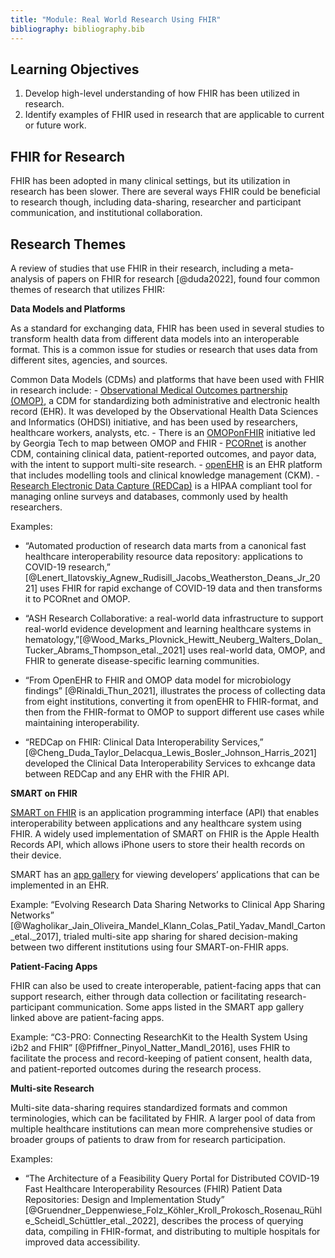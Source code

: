 ```yaml
---
title: "Module: Real World Research Using FHIR"
bibliography: bibliography.bib
---
```


<!--# TODO: Align learning objectives/key topics section with the agreed-upon format 
--KMB-->

## Learning Objectives

1.  Develop high-level understanding of how FHIR has been utilized in research.
2.  Identify examples of FHIR used in research that are applicable to current or future work.

## FHIR for Research

FHIR has been adopted in many clinical settings, but its utilization in research has been slower. There are several ways FHIR could be beneficial to research though, including data-sharing, researcher and participant communication, and institutional collaboration.

## Research Themes

A review of studies that use FHIR in their research, including a meta-analysis of papers on FHIR for research [@duda2022], found four common themes of research that utilizes FHIR:

**Data Models and Platforms**

As a standard for exchanging data, FHIR has been used in several studies to transform health data from different data models into an interoperable format. This is a common issue for studies or research that uses data from different sites, agencies, and sources.

<!--# DISCUSS: The CTR's in particular will be familiar with this information but thought it might be helpful framing and level-setting if they're not familiar --KMB-->

Common Data Models (CDMs) and platforms that have been used with FHIR in research include: - [Observational Medical Outcomes partnership (OMOP)](https://www.ohdsi.org/data-standardization/), a CDM for standardizing both administrative and electronic health record (EHR). It was developed by the Observational Health Data Sciences and Informatics (OHDSI) initiative, and has been used by researchers, healthcare workers, analysts, etc. - There is an [OMOPonFHIR](https://omoponfhir.org) initiative led by Georgia Tech to map between OMOP and FHIR - [PCORnet](https://pcornet.org/data/) is another CDM, containing clinical data, patient-reported outcomes, and payor data, with the intent to support multi-site research. - [openEHR](https://www.openehr.org/about_us) is an EHR platform that includes modelling tools and clinical knowledge management (CKM). - [Research Electronic Data Capture (REDCap)](https://www.project-redcap.org) is a HIPAA compliant tool for managing online surveys and databases, commonly used by health researchers.

Examples:

-   "Automated production of research data marts from a canonical fast healthcare interoperability resource data repository: applications to COVID-19 research," [@Lenert_Ilatovskiy_Agnew_Rudisill_Jacobs_Weatherston_Deans_Jr_2021] uses FHIR for rapid exchange of COVID-19 data and then transforms it to PCORnet and OMOP.

-   "ASH Research Collaborative: a real-world data infrastructure to support real-world evidence development and learning healthcare systems in hematology,"[@Wood_Marks_Plovnick_Hewitt_Neuberg_Walters_Dolan_Tucker_Abrams_Thompson_etal._2021] uses real-world data, OMOP, and FHIR to generate disease-specific learning communities.

-   "From OpenEHR to FHIR and OMOP data model for microbiology findings" [@Rinaldi_Thun_2021], illustrates the process of collecting data from eight institutions, converting it from openEHR to FHIR-format, and then from the FHIR-format to OMOP to support different use cases while maintaining interoperability.

-   "REDCap on FHIR: Clinical Data Interoperability Services," [@Cheng_Duda_Taylor_Delacqua_Lewis_Bosler_Johnson_Harris_2021] developed the Clinical Data Interoperability Services to exhcange data between REDCap and any EHR with the FHIR API.

**SMART on FHIR**

[SMART on FHIR](https://smarthealthit.org/about-smart-2/) is an application programming interface (API) that enables interoperability between applications and any healthcare system using FHIR. A widely used implementation of SMART on FHIR is the Apple Health Records API, which allows iPhone users to store their health records on their device.

SMART has an [app gallery](https://apps.smarthealthit.org/apps?sort=name-asc) for viewing developers' applications that can be implemented in an EHR.

Example: "Evolving Research Data Sharing Networks to Clinical App Sharing Networks" [@Wagholikar_Jain_Oliveira_Mandel_Klann_Colas_Patil_Yadav_Mandl_Carton_etal._2017], trialed multi-site app sharing for shared decision-making between two different institutions using four SMART-on-FHIR apps.

**Patient-Facing Apps**

FHIR can also be used to create interoperable, patient-facing apps that can support research, either through data collection or facilitating research-participant communication. Some apps listed in the SMART app gallery linked above are patient-facing apps.

Example: "C3-PRO: Connecting ResearchKit to the Health System Using i2b2 and FHIR" [@Pfiffner_Pinyol_Natter_Mandl_2016], uses FHIR to facilitate the process and record-keeping of patient consent, health data, and patient-reported outcomes during the research process.

**Multi-site Research**

Multi-site data-sharing requires standardized formats and common terminologies, which can be facilitated by FHIR. A larger pool of data from multiple healthcare institutions can mean more comprehensive studies or broader groups of patients to draw from for research participation.

Examples:

-   "The Architecture of a Feasibility Query Portal for Distributed COVID-19 Fast Healthcare Interoperability Resources (FHIR) Patient Data Repositories: Design and Implementation Study" [@Gruendner_Deppenwiese_Folz_Köhler_Kroll_Prokosch_Rosenau_Rühle_Scheidl_Schüttler_etal._2022], describes the process of querying data, compiling in FHIR-format, and distributing to multiple hospitals for improved data accessibility.

## 
